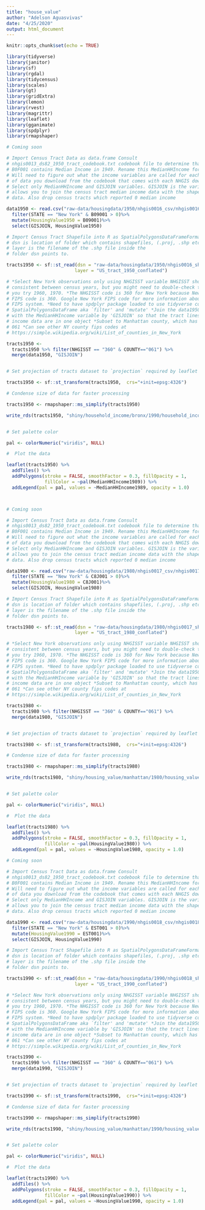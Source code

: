 ```yaml
---
title: "house_value"
author: "Adelson Aguasvivas"
date: "4/25/2020"
output: html_document
---
```


```r
knitr::opts_chunk$set(echo = TRUE)

library(tidyverse)
library(janitor)
library(sf)
library(rgdal)
library(tidycensus)
library(scales)
library(gt)
library(gridExtra)
library(lemon)
library(rvest)
library(magrittr)
library(leaflet)
library(gganimate)
library(spdplyr)
library(rmapshaper)

```

```r

# Coming soon

# Import Census Tract Data as data.frame Consult
# nhgis0013_ds82_1950_tract_codebook.txt codebook file to determine that column
# B0F001 contains Median Income in 1949. Rename this MedianHHIncome for clarity.
# Will need to figure out what the income variables are called for each new year
# of data you download from the codebook that comes with each NHGIS download.
# Select only MedianHHIncome and GISJOIN variables. GISJOIN is the variable that
# allows you to join the census tract median income data with the shapefile
# data. Also drop census tracts which reported 0 median income

data1950 <- read.csv("raw-data/housingdata/1950/nhgis0016_csv/nhgis0016_ds82_1950_tract.csv")%>%
  filter(STATE == "New York" & B09001 > 0)%>%
  mutate(HousingValue1950 = B09001)%>%
  select(GISJOIN, HousingValue1950)

# Import Census Tract Shapefile into R as SpatialPolygonsDataFrameFormat (SP Dataframe)
# dsn is location of folder which contains shapefiles, (.proj, .shp etc.)
# layer is the filename of the .shp file inside the
# folder dsn points to. 

tracts1950 <- sf::st_read(dsn = "raw-data/housingdata/1950/nhgis0016_shape/nhgis0016_shapefile_tl2008_us_tract_1950/",
                         layer = "US_tract_1950_conflated")

# *Select New York observations only using NHGISST variable NHGISST should be
# consistent between census years, but you might need to double-check this if
# you try 1960, 1970. *The NHGISST code is 360 for New York because New York's
# FIPS code is 360. Google New York FIPS code for more information about the
# FIPS system. *Need to have spdplyr package loaded to use tidyverse commands on
# SpatialPolygonsDataFrame aka `filter' and 'mutate' *Join the data1950 data
# with the MedianHHIncome variable by 'GISJOIN' so that the tract lines and
# income data are in one object *Subset to Manhattan county, which has FIPS code
# 061 *Can see other NY county fips codes at
# https://simple.wikipedia.org/wiki/List_of_counties_in_New_York

tracts1950 <-
  tracts1950 %>% filter(NHGISST == "360" & COUNTY=="061") %>%
  merge(data1950, "GISJOIN")


# Set projection of tracts dataset to `projection` required by leaflet

tracts1950 <- sf::st_transform(tracts1950,  crs="+init=epsg:4326")

# Condense size of data for faster processing

tracts1950 <- rmapshaper::ms_simplify(tracts1950)

write_rds(tracts1950, "shiny/household_income/bronx/1990/household_income_1990.rds")


# Set palette color

pal <- colorNumeric("viridis", NULL)

#  Plot the data

leaflet(tracts1950) %>%
  addTiles() %>%
  addPolygons(stroke = FALSE, smoothFactor = 0.3, fillOpacity = 1,
              fillColor = ~pal(MedianHHIncome1989)) %>%
  addLegend(pal = pal, values = ~MedianHHIncome1989, opacity = 1.0)




```

```r

# Coming soon

# Import Census Tract Data as data.frame Consult
# nhgis0013_ds82_1950_tract_codebook.txt codebook file to determine that column
# B0F001 contains Median Income in 1949. Rename this MedianHHIncome for clarity.
# Will need to figure out what the income variables are called for each new year
# of data you download from the codebook that comes with each NHGIS download.
# Select only MedianHHIncome and GISJOIN variables. GISJOIN is the variable that
# allows you to join the census tract median income data with the shapefile
# data. Also drop census tracts which reported 0 median income

data1980 <- read.csv("raw-data/housingdata/1980/nhgis0017_csv/nhgis0017_ds104_1980_tract.csv")%>%
  filter(STATE == "New York" & C8J001 > 0)%>%
  mutate(HousingValue1980 = C8J001)%>%
  select(GISJOIN, HousingValue1980)

# Import Census Tract Shapefile into R as SpatialPolygonsDataFrameFormat (SP Dataframe)
# dsn is location of folder which contains shapefiles, (.proj, .shp etc.)
# layer is the filename of the .shp file inside the
# folder dsn points to. 

tracts1980 <- sf::st_read(dsn = "raw-data/housingdata/1980/nhgis0017_shape/nhgis0017_shapefile_tl2008_us_tract_1980/",
                         layer = "US_tract_1980_conflated")

# *Select New York observations only using NHGISST variable NHGISST should be
# consistent between census years, but you might need to double-check this if
# you try 1960, 1970. *The NHGISST code is 360 for New York because New York's
# FIPS code is 360. Google New York FIPS code for more information about the
# FIPS system. *Need to have spdplyr package loaded to use tidyverse commands on
# SpatialPolygonsDataFrame aka `filter' and 'mutate' *Join the data1950 data
# with the MedianHHIncome variable by 'GISJOIN' so that the tract lines and
# income data are in one object *Subset to Manhattan county, which has FIPS code
# 061 *Can see other NY county fips codes at
# https://simple.wikipedia.org/wiki/List_of_counties_in_New_York

tracts1980 <-
  tracts1980 %>% filter(NHGISST == "360" & COUNTY=="061") %>%
  merge(data1980, "GISJOIN")


# Set projection of tracts dataset to `projection` required by leaflet

tracts1980 <- sf::st_transform(tracts1980,  crs="+init=epsg:4326")

# Condense size of data for faster processing

tracts1980 <- rmapshaper::ms_simplify(tracts1980)

write_rds(tracts1980, "shiny/housing_value/manhattan/1980/housing_value_1980.rds")


# Set palette color

pal <- colorNumeric("viridis", NULL)

#  Plot the data

leaflet(tracts1980) %>%
  addTiles() %>%
  addPolygons(stroke = FALSE, smoothFactor = 0.3, fillOpacity = 1,
              fillColor = ~pal(HousingValue1980)) %>%
  addLegend(pal = pal, values = ~HousingValue1980, opacity = 1.0)

```

```r

# Coming soon

# Import Census Tract Data as data.frame Consult
# nhgis0013_ds82_1950_tract_codebook.txt codebook file to determine that column
# B0F001 contains Median Income in 1949. Rename this MedianHHIncome for clarity.
# Will need to figure out what the income variables are called for each new year
# of data you download from the codebook that comes with each NHGIS download.
# Select only MedianHHIncome and GISJOIN variables. GISJOIN is the variable that
# allows you to join the census tract median income data with the shapefile
# data. Also drop census tracts which reported 0 median income

data1990 <- read.csv("raw-data/housingdata/1990/nhgis0018_csv/nhgis0018_ds120_1990_tract.csv")%>%
  filter(STATE == "New York" & EST001 > 0)%>%
  mutate(HousingValue1990 = EST001)%>%
  select(GISJOIN, HousingValue1990)

# Import Census Tract Shapefile into R as SpatialPolygonsDataFrameFormat (SP Dataframe)
# dsn is location of folder which contains shapefiles, (.proj, .shp etc.)
# layer is the filename of the .shp file inside the
# folder dsn points to. 

tracts1990 <- sf::st_read(dsn = "raw-data/housingdata/1990/nhgis0018_shape/nhgis0018_shapefile_tl2008_us_tract_1990/",
                         layer = "US_tract_1990_conflated")

# *Select New York observations only using NHGISST variable NHGISST should be
# consistent between census years, but you might need to double-check this if
# you try 1960, 1970. *The NHGISST code is 360 for New York because New York's
# FIPS code is 360. Google New York FIPS code for more information about the
# FIPS system. *Need to have spdplyr package loaded to use tidyverse commands on
# SpatialPolygonsDataFrame aka `filter' and 'mutate' *Join the data1950 data
# with the MedianHHIncome variable by 'GISJOIN' so that the tract lines and
# income data are in one object *Subset to Manhattan county, which has FIPS code
# 061 *Can see other NY county fips codes at
# https://simple.wikipedia.org/wiki/List_of_counties_in_New_York

tracts1990 <-
  tracts1990 %>% filter(NHGISST == "360" & COUNTY=="061") %>%
  merge(data1990, "GISJOIN")


# Set projection of tracts dataset to `projection` required by leaflet

tracts1990 <- sf::st_transform(tracts1990,  crs="+init=epsg:4326")

# Condense size of data for faster processing

tracts1990 <- rmapshaper::ms_simplify(tracts1990)

write_rds(tracts1990, "shiny/housing_value/manhattan/1990/housing_value_1990.rds")


# Set palette color

pal <- colorNumeric("viridis", NULL)

#  Plot the data

leaflet(tracts1990) %>%
  addTiles() %>%
  addPolygons(stroke = FALSE, smoothFactor = 0.3, fillOpacity = 1,
              fillColor = ~pal(HousingValue1990)) %>%
  addLegend(pal = pal, values = ~HousingValue1990, opacity = 1.0)


```


